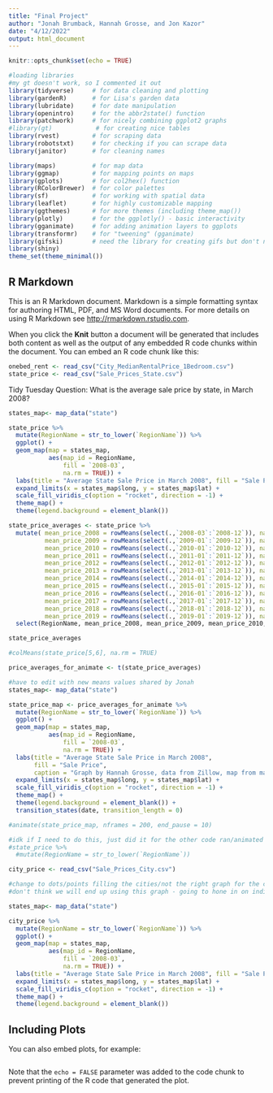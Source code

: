 ```yaml
---
title: "Final Project"
author: "Jonah Brumback, Hannah Grosse, and Jon Kazor"
date: "4/12/2022"
output: html_document
---
```


```r
knitr::opts_chunk$set(echo = TRUE)
```

```r
#loading libraries
#my gt doesn't work, so I commented it out 
library(tidyverse)     # for data cleaning and plotting
library(gardenR)       # for Lisa's garden data
library(lubridate)     # for date manipulation
library(openintro)     # for the abbr2state() function
library(patchwork)     # for nicely combining ggplot2 graphs  
#library(gt)            # for creating nice tables
library(rvest)         # for scraping data
library(robotstxt)     # for checking if you can scrape data
library(janitor)       # for cleaning names

library(maps)          # for map data
library(ggmap)         # for mapping points on maps
library(gplots)        # for col2hex() function
library(RColorBrewer)  # for color palettes
library(sf)            # for working with spatial data
library(leaflet)       # for highly customizable mapping
library(ggthemes)      # for more themes (including theme_map())
library(plotly)        # for the ggplotly() - basic interactivity
library(gganimate)     # for adding animation layers to ggplots
library(transformr)    # for "tweening" (gganimate)
library(gifski)        # need the library for creating gifs but don't need to load each time
library(shiny)
theme_set(theme_minimal())
```

## R Markdown

This is an R Markdown document. Markdown is a simple formatting syntax for authoring HTML, PDF, and MS Word documents. For more details on using R Markdown see <http://rmarkdown.rstudio.com>.

When you click the **Knit** button a document will be generated that includes both content as well as the output of any embedded R code chunks within the document. You can embed an R code chunk like this:

```r
onebed_rent <- read_csv("City_MedianRentalPrice_1Bedroom.csv")
state_price <- read_csv("Sale_Prices_State.csv")
```


Tidy Tuesday Question: What is the average sale price by state, in March 2008?

```r
states_map<- map_data("state") 

state_price %>% 
  mutate(RegionName = str_to_lower(`RegionName`)) %>% 
  ggplot() + 
  geom_map(map = states_map,
           aes(map_id = RegionName,
               fill = `2008-03`,
               na.rm = TRUE)) +
  labs(title = "Average State Sale Price in March 2008", fill = "Sale Price", caption = "Graph by Hannah Grosse, data from Zillow, map from map_data") +
  expand_limits(x = states_map$long, y = states_map$lat) + 
  scale_fill_viridis_c(option = "rocket", direction = -1) +
  theme_map() + 
  theme(legend.background = element_blank())
```


```r
state_price_averages <- state_price %>% 
  mutate( mean_price_2008 = rowMeans(select(.,`2008-03`:`2008-12`)), na.rm=TRUE,
          mean_price_2009 = rowMeans(select(.,`2009-01`:`2009-12`)), na.rm=TRUE,
          mean_price_2010 = rowMeans(select(.,`2010-01`:`2010-12`)), na.rm=TRUE,
          mean_price_2011 = rowMeans(select(.,`2011-01`:`2011-12`)), na.rm=TRUE,
          mean_price_2012 = rowMeans(select(.,`2012-01`:`2012-12`)), na.rm=TRUE,
          mean_price_2013 = rowMeans(select(.,`2013-01`:`2013-12`)), na.rm=TRUE,
          mean_price_2014 = rowMeans(select(.,`2014-01`:`2014-12`)), na.rm=TRUE,
          mean_price_2015 = rowMeans(select(.,`2015-01`:`2015-12`)), na.rm=TRUE,
          mean_price_2016 = rowMeans(select(.,`2016-01`:`2016-12`)), na.rm=TRUE,
          mean_price_2017 = rowMeans(select(.,`2017-01`:`2017-12`)), na.rm=TRUE,
          mean_price_2018 = rowMeans(select(.,`2018-01`:`2018-12`)), na.rm=TRUE,
          mean_price_2019 = rowMeans(select(.,`2019-01`:`2019-12`)), na.rm=TRUE) %>% 
  select(RegionName, mean_price_2008, mean_price_2009, mean_price_2010, mean_price_2011, mean_price_2012, mean_price_2013, mean_price_2014, mean_price_2015, mean_price_2016, mean_price_2017, mean_price_2018, mean_price_2019)

state_price_averages

#colMeans(state_price[5,6], na.rm = TRUE)
```

```r
price_averages_for_animate <- t(state_price_averages)
```


```r
#have to edit with new means values shared by Jonah
states_map<- map_data("state") 

state_price_map <- price_averages_for_animate %>% 
  mutate(RegionName = str_to_lower(`RegionName`)) %>% 
  ggplot() + 
  geom_map(map = states_map,
           aes(map_id = RegionName,
               fill = `2008-03`,
               na.rm = TRUE)) +
  labs(title = "Average State Sale Price in March 2008", 
       fill = "Sale Price", 
       caption = "Graph by Hannah Grosse, data from Zillow, map from map_data") +
  expand_limits(x = states_map$long, y = states_map$lat) + 
  scale_fill_viridis_c(option = "rocket", direction = -1) +
  theme_map() + 
  theme(legend.background = element_blank()) + 
  transition_states(date, transition_length = 0)

#animate(state_price_map, nframes = 200, end_pause = 10) 

#idk if I need to do this, just did it for the other code ran/animated
#state_price %>% 
  #mutate(RegionName = str_to_lower(`RegionName`))
```


```r
city_price <- read_csv("Sale_Prices_City.csv")
```
```r
#change to dots/points filling the cities/not the right graph for the city version
#don't think we will end up using this graph - going to hone in on individual cities/states- and see if price changes follow what we might expect when natural disasters hit

states_map<- map_data("state") 

city_price %>% 
  mutate(RegionName = str_to_lower(`RegionName`)) %>% 
  ggplot() + 
  geom_map(map = states_map,
           aes(map_id = RegionName,
               fill = `2008-03`,
               na.rm = TRUE)) +
  labs(title = "Average State Sale Price in March 2008", fill = "Sale Price", caption = "Graph by Hannah Grosse, data from Zillow, map from map_data") +
  expand_limits(x = states_map$long, y = states_map$lat) + 
  scale_fill_viridis_c(option = "rocket", direction = -1) +
  theme_map() + 
  theme(legend.background = element_blank())
```


## Including Plots

You can also embed plots, for example:

```r

```

Note that the `echo = FALSE` parameter was added to the code chunk to prevent printing of the R code that generated the plot.
